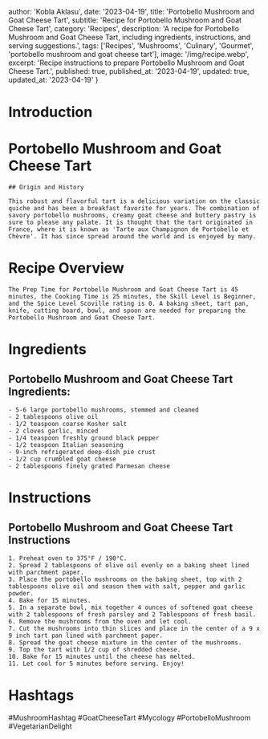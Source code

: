 
  author: 'Kobla Aklasu',
  date: '2023-04-19',
  title: 'Portobello Mushroom and Goat Cheese Tart',
  subtitle: 'Recipe for Portobello Mushroom and Goat Cheese Tart',
  category: 'Recipes',
  description: 'A recipe for Portobello Mushroom and Goat Cheese Tart, including ingredients, instructions, and serving suggestions.',
  tags: ['Recipes', 'Mushrooms', 'Culinary', 'Gourmet', 'portobello mushroom and goat cheese tart'],
  image: '/img/recipe.webp',
  excerpt: 'Recipe instructions to prepare Portobello Mushroom and Goat Cheese Tart.',
  published: true,
  published_at: '2023-04-19',
  updated: true,
  updated_at: '2023-04-19'
}


  # Introduction

# Portobello Mushroom and Goat Cheese Tart
    
    ## Origin and History
    
    This robust and flavorful tart is a delicious variation on the classic quiche and has been a breakfast favorite for years. The combination of savory portobello mushrooms, creamy goat cheese and buttery pastry is sure to please any palate. It is thought that the tart originated in France, where it is known as 'Tarte aux Champignon de Portobello et Chèvre'. It has since spread around the world and is enjoyed by many.

# Recipe Overview

    The Prep Time for Portobello Mushroom and Goat Cheese Tart is 45 minutes, the Cooking Time is 25 minutes, the Skill Level is Beginner, and the Spice Level Scoville rating is 0. A baking sheet, tart pan, knife, cutting board, bowl, and spoon are needed for preparing the Portobello Mushroom and Goat Cheese Tart.

# Ingredients

## Portobello Mushroom and Goat Cheese Tart Ingredients:
    - 5-6 large portobello mushrooms, stemmed and cleaned
    - 2 tablespoons olive oil
    - 1/2 teaspoon coarse Kosher salt
    - 2 cloves garlic, minced
    - 1/4 teaspoon freshly ground black pepper
    - 1/2 teaspoon Italian seasoning
    - 9-inch refrigerated deep-dish pie crust
    - 1/2 cup crumbled goat cheese
    - 2 tablespoons finely grated Parmesan cheese

# Instructions

## Portobello Mushroom and Goat Cheese Tart Instructions
    1. Preheat oven to 375°F / 190°C. 
    2. Spread 2 tablespoons of olive oil evenly on a baking sheet lined with parchment paper.
    3. Place the portobello mushrooms on the baking sheet, top with 2 tablespoons olive oil and season them with salt, pepper and garlic powder. 
    4. Bake for 15 minutes.
    5. In a separate bowl, mix together 4 ounces of softened goat cheese with 2 tablespoons of fresh parsley and 2 Tablespoons of fresh basil. 
    6. Remove the mushrooms from the oven and let cool.
    7. Cut the mushrooms into thin slices and place in the center of a 9 x 9 inch tart pan lined with parchment paper. 
    8. Spread the goat cheese mixture in the center of the mushrooms.
    9. Top the tart with 1/2 cup of shredded cheese. 
    10. Bake for 15 minutes until the cheese has melted. 
    11. Let cool for 5 minutes before serving. Enjoy!

# Hashtags

#MushroomHashtag #GoatCheeseTart #Mycology #PortobelloMushroom #VegetarianDelight



